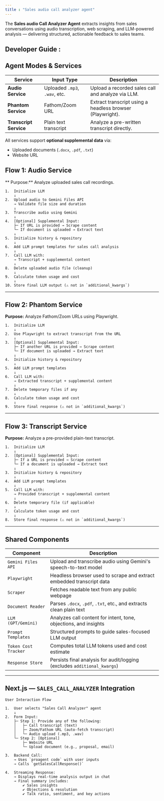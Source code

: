 ```yaml
---
title : "Sales audio call analyzer agent" 
---
```


The **Sales audio Call Analyzer Agent** extracts insights from sales conversations using audio transcription, web scraping, and LLM-powered analysis — delivering structured, actionable feedback to sales teams.

## Developer Guide : 

## Agent Modes & Services

| Service                   | Input Type                    | Description                                               |
| ------------------------- | ----------------------------- | --------------------------------------------------------- |
| **Audio Service**      | Uploaded `.mp3`, `.wav`, etc. | Upload a recorded sales call and analyze via LLM.         |
| **Phantom Service**    | Fathom/Zoom URL               | Extract transcript using a headless browser (Playwright). |
| **Transcript Service** | Plain text transcript         | Analyze a pre-written transcript directly.                |

All services support **optional supplemental data** via:

* Uploaded documents (`.docx`, `.pdf`, `.txt`)
* Website URL


## Flow 1: Audio Service

** Purpose:** Analyze uploaded sales call recordings.

```plaintext
1.  Initialize LLM
    ↓
2.  Upload audio to Gemini Files API
    → Validate file size and duration
    ↓
3.  Transcribe audio using Gemini
    ↓
4.  [Optional] Supplemental Input:
    ├─ If URL is provided → Scrape content
    └─ If document is uploaded → Extract text
    ↓
5.  Initialize history & repository
    ↓
6.  Add LLM prompt templates for sales call analysis
    ↓
7.  Call LLM with:
    → Transcript + supplemental content
    ↓
8.  Delete uploaded audio file (cleanup)
    ↓
9.  Calculate token usage and cost
    ↓
10. Store final LLM output (⚠️ not in `additional_kwargs`)
```

---

## Flow 2: Phantom Service

**Purpose:** Analyze Fathom/Zoom URLs using Playwright.

```plaintext
1.  Initialize LLM
    ↓
2.  Use Playwright to extract transcript from the URL
    ↓
3.  [Optional] Supplemental Input:
    ├─ If another URL is provided → Scrape content
    └─ If document is uploaded → Extract text
    ↓
4.  Initialize history & repository
    ↓
5.  Add LLM prompt templates
    ↓
6.  Call LLM with:
    → Extracted transcript + supplemental content
    ↓
7.  Delete temporary files if any
    ↓
8.  Calculate token usage and cost
    ↓
9.  Store final response (⚠️ not in `additional_kwargs`)
```

---

## Flow 3: Transcript Service

**Purpose:** Analyze a pre-provided plain-text transcript.

```plaintext
1.  Initialize LLM
    ↓
2.  [Optional] Supplemental Input:
    ├─ If a URL is provided → Scrape content
    └─ If a document is uploaded → Extract text
    ↓
3.  Initialize history & repository
    ↓
4.  Add LLM prompt templates
    ↓
5.  Call LLM with:
    → Provided transcript + supplemental content
    ↓
6.  Delete temporary file (if applicable)
    ↓
7.  Calculate token usage and cost
    ↓
8.  Store final response (⚠️ not in `additional_kwargs`)
```

---

## Shared Components

| Component            | Description                                                              |
| -------------------- | ------------------------------------------------------------------------ |
| `Gemini Files API`   | Upload and transcribe audio using Gemini's speech-to-text model          |
| `Playwright`         | Headless browser used to scrape and extract embedded transcript data     |
| `Scraper`            | Fetches readable text from any public webpage                            |
| `Document Reader`    | Parses `.docx`, `.pdf`, `.txt`, etc., and extracts clean plain text      |
| `LLM (GPT/Gemini)`   | Analyzes call content for intent, tone, objections, and insights         |
| `Prompt Templates`   | Structured prompts to guide sales-focused LLM output                     |
| `Token Cost Tracker` | Computes total LLM tokens used and cost estimate                         |
| `Response Store`     | Persists final analysis for audit/logging (excludes `additional_kwargs`) |

---

## Next.js — `SALES_CALL_ANALYZER` Integration

```plaintext
User Interaction Flow

1.  User selects "Sales Call Analyzer" agent
    ↓
2.  Form Input:
    ├─ Step 1: Provide any of the following:
    │   ├─ Call transcript (text)
    │   ├─ Zoom/Fathom URL (auto-fetch transcript)
    │   └─ Audio upload (.mp3, .wav)
    └─ Step 2: [Optional]
        ├─ Website URL
        └─ Upload document (e.g., proposal, email)

3.  Backend Call:
    → Uses `proagent code` with user inputs
    → Calls `getSalesCallResponse()`

4.  Streaming Response:
    → Displays real-time analysis output in chat
    → Final summary includes:
        ✔️ Sales insights
        ✔️ Objections & resolution
        ✔️ Talk ratio, sentiment, and key actions
```
